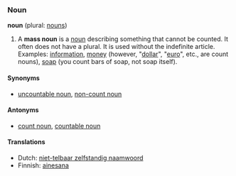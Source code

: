 ===Noun===
'''noun''' (plural: [[nouns]])

#A '''mass noun''' is a [[noun]] describing something that cannot be counted. It often does not have a plural. It is used without the indefinite article. Examples: [[information]], [[money]] (however, "[[dollar]]", "[[euro]]", etc., are count nouns), [[soap]] (you count bars of soap, not soap itself).

====Synonyms====
*[[uncountable noun]], [[non-count noun]]

====Antonyms====
*[[count noun]], [[countable noun]]

====Translations====
*Dutch: [[niet-telbaar zelfstandig naamwoord]]
*Finnish: [[ainesana]]
